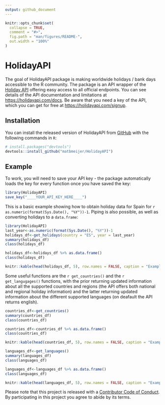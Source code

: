 ```yaml
---
output: github_document
---
```


<!-- README.md is generated from README.Rmd. Please edit that file -->

```r
knitr::opts_chunk$set(
  collapse = TRUE,
  comment = "#>",
  fig.path = "man/figures/README-",
  out.width = "100%"
)
```
# HolidayAPI

<!-- badges: start -->
<!-- badges: end -->

The goal of HolidayAPI package is making worldwide holidays / bank days accessible to the R community. The package is an API wrapper of the [Holiday API](https://holidayapi.com/) offering easy access to all official endpoints. You can see details of the API documentation and limitations at [https://holidayapi.com/docs](https://holidayapi.com/docs). Be aware that you need a key of the API, which you can get for free at [https://holidayapi.com/signup](https://holidayapi.com/signup).

## Installation

You can install the released version of HolidayAPI from [GitHub](https://github.com/) with the following commands in `R`:

``` r
# install.packages("devtools")
devtools::install_github("matbmeijer/HolidayAPI")
```
## Example

To work, you will need to save your API key - the package automatically loads the key for every function once you have saved the key:

``` r
library(HolidayAPI)
save_key("____YOUR_API_KEY_HERE____")
```

This is a basic example showing how to obtain holiday data for Spain for `r as.numeric(format(Sys.Date(), "%Y"))-1`. Piping is also possible, as well as converting holidays to a `data.frame`:

```r
library(HolidayAPI)
last_year<-as.numeric(format(Sys.Date(), "%Y"))-1
holidays_df<-get_holidays(country = "ES", year = last_year)
summary(holidays_df)
class(holidays_df)

holidays_df<-holidays_df %>% as.data.frame()
class(holidays_df)

knitr::kable(head(holidays_df, 5), row.names = FALSE, caption = "Example of spanish holidays", format = "markdown")
```

Some useful functions are the ` r get_countries()` and the ` r get_langugages()` functions, with the prior returning updated information about all the supported countries and regions (the API offers both national and regional holiday information) and the latter returning updated information about the different supported languages (on deafault the API returns english).

```r
countries_df<-get_countries()
summary(countries_df)
class(countries_df)

countries_df<-countries_df %>% as.data.frame()
class(countries_df)

knitr::kable(head(countries_df, 5), row.names = FALSE, caption = "Example of available countries & subdivisions", format = "markdown")

languages_df<-get_languages()
summary(languages_df)
class(languages_df)

languages_df<-languages_df %>% as.data.frame()
class(languages_df)

knitr::kable(head(languages_df, 5), row.names = FALSE, caption = "Example of available languages", format = "markdown")

```


Please note that this project is released with a [Contributor Code of Conduct](CODE_OF_CONDUCT.md).
By participating in this project you agree to abide by its terms.
